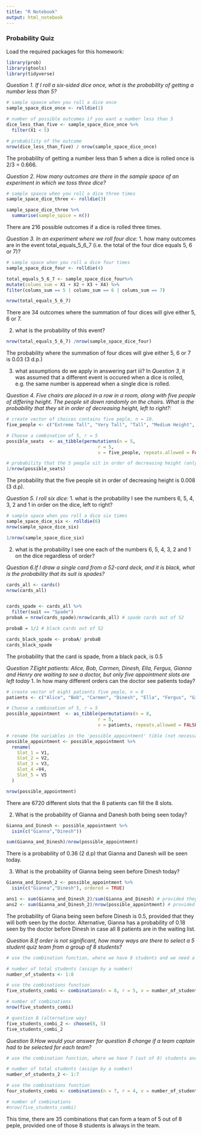 ```yaml
---
title: "R Notebook"
output: html_notebook
---
```


### Probability Quiz

Load the required packages for this homework:
```r
library(prob)
library(gtools)
library(tidyverse)
```

*Question 1. If I roll a six-sided dice once, what is the probability of getting a number less than 5?*
```r
# sample spaxce when you roll a dice once
sample_space_dice_once <- rolldie(1)

# number of possible outcomes if you want a number less than 5  
dice_less_than_five <- sample_space_dice_once %>% 
  filter(X1 < 5)

# probability of the outcome
nrow(dice_less_than_five) / nrow(sample_space_dice_once)
```

The probability of getting a number less than 5 when a dice is rolled once is 2/3 = 0.666.

*Question 2. How many outcomes are there in the sample space of an experiment in which we toss three dice?*
```r
# sample spaxce when you roll a dice three times
sample_space_dice_three <- rolldie(3)

sample_space_dice_three %>% 
  summarise(sample_spice = n())
```

There are 216 possible outcomes if a dice is rolled three times.

*Question 3. In an experiment where we roll four dice:*
1. how many outcomes are in the event total_equals_5_6_7 (i.e. the total of the four dice equals 5, 6 or 7)?
```r
# sample space when you roll a dice four times
sample_space_dice_four <- rolldie(4)

total_equals_5_6_7 <- sample_space_dice_four%>% 
mutate(colums_sum = X1 + X2 + X3 + X4) %>% 
filter(colums_sum == 5 | colums_sum == 6 | colums_sum == 7)

nrow(total_equals_5_6_7)
```

There are 34 outcomes where the summation of four dices will give either 5, 6 or 7.

2. what is the probability of this event?
```r
nrow(total_equals_5_6_7) /nrow(sample_space_dice_four)
```

The probability where the summation of four dices will give either 5, 6 or 7 is 0.03 (3 d.p.)

3. what assumptions do we apply in answering part iii?
In *Question 3*, it was assumed that a different event is occured when a dice is rolled,  e.g. the same number is apperead when a single dice is rolled.

*Question 4. Five chairs are placed in a row in a room, along with five people of differing height. The people sit down randomly on the chairs. What is the probability that they sit in order of decreasing height, left to right?:*

```r
# create vector of choices contains five peple, n = 10. 
five_people <- c("Extreme Tall", "Very Tall", "Tall", "Medium Height", "Short")

# Choose a combination of 5, r = 5
possible_seats  <- as_tibble(permutations(n = 5, 
                                  r = 5, 
                                  v = five_people, repeats.allowed = FALSE))

# probability that the 5 people sit in order of decreasing height (only possible once):
1/nrow(possible_seats)
```

The probability that the five people sit in order of decreasing height is 0.008 (3 d.p).

*Question 5. I roll six dice:*
1. what is the probability I see the numbers 6, 5, 4, 3, 2 and 1 in order on the dice, left to right?
```r
# sample space when you roll a dice six times
sample_space_dice_six <- rolldie(6)
nrow(sample_space_dice_six)

1/nrow(sample_space_dice_six)
```
2. what is the probability I see one each of the numbers 6, 5, 4, 3, 2 and 1 on the dice regardless of order?


*Question 6.If I draw a single card from a 52-card deck, and it is black, what is the probability that its suit is spades?*
```r
cards_all <- cards()  
nrow(cards_all)


cards_spade <- cards_all %>% 
  filter(suit == "Spade")
probaA = nrow(cards_spade)/nrow(cards_all) # spade cards out of 52 

probaB = 1/2 # black cards out of 52

cards_black_spade <- probaA/ probaB 
cards_black_spade
```

The probability that the card is spade, from a black pack, is 0.5 

*Question 7.Eight patients: Alice, Bob, Carmen, Dinesh, Ella, Fergus, Gianna and Henry are waiting to see a doctor, but only five appointment slots are left today*
1. In how many different orders can the doctor see patients today?
```r
# create vector of eight patients five peple, n = 8
patients <- c("Alice", "Bob", "Carmen", "Dinesh", "Ella", "Fergus", "Gianna", "Henry")

# Choose a combination of 5, r = 5
possible_appointment  <- as_tibble(permutations(n = 8, 
                                  r = 5, 
                                  v = patients, repeats.allowed = FALSE))

# rename the variables in the 'possible_appointment' tible (not necessary for the study)
possible_appointment <- possible_appointment %>%
  rename(
    Slot_1 = V1,
    Slot_2 = V2,
    Slot_3 = V3,
    Slot_4 =V4,
    Slot_5 = V5
  )

nrow(possible_appointment)

```

There are 6720 different slots that the 8 patients can fill the 8 slots. 


2. What is the probability of Gianna and Danesh both being seen today?
```r
Gianna_and_Dinesh <- possible_appointment %>% 
  isin(c("Gianna","Dinesh"))

sum(Gianna_and_Dinesh)/nrow(possible_appointment)
```

There is a probability of 0.36 (2 d.p) that Gianna and Danesh will be seen today.

3. What is the probability of Gianna being seen before Dinesh today?
```r
Gianna_and_Dinesh_2 <- possible_appointment %>% 
  isin(c("Gianna","Dinesh"), ordered = TRUE)

ans1 <- sum(Gianna_and_Dinesh_2)/sum(Gianna_and_Dinesh) # provided they will both seen by the doctor
ans2 <- sum(Gianna_and_Dinesh_2)/nrow(possible_appointment) # provided they will not seen by the doctor
```

The probability of Giana being seen before Dinesh is 0.5, provided that they will both seen by the doctor. Alternative, Gianna has a probability of 0.18 seen by the doctor before Dinesh in case all 8 patients are in the waiting list. 

*Question 8.If order is not significant, how many ways are there to select a 5 student quiz team from a group of 8 students?*
```r
# use the combination function, where we have 8 students and we need a combination of 5 students. 

# number of total students (assign by a number)
number_of_students <- 1:8

# use the combinations function
five_students_combi <- combinations(n = 8, r = 5, v = number_of_students)

# number of combinations
nrow(five_students_combi)
```

```r
# question 8 (alternative way) 
five_students_combi_2 <- choose(8, 5)
five_students_combi_2
```

*Question 9.How would your answer for question 8 change if a team captain had to be selected for each team?*
```r
# use the combination function, where we have 7 (out of 8) students and we need a combination of another 4 students to fill a team of 5. 

# number of total students (assign by a number)
number_of_students_2 <- 1:7

# use the combinations function
four_students_combi <- combinations(n = 7, r = 4, v = number_of_students)

# number of combinations
#nrow(five_students_combi)
```

This time, there are 35 combinations that can form a team of 5 out of 8 peple, provided one of those 8 students is always in the team.
